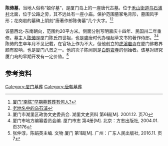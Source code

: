 {{文物保护单位
| 级别 = 市县级
| 省名 = 福建省
| 市/县名 = 厦门市
| 图片 = 陈俦墓90627.jpg 
| 编号 = 第二批
| 分类 = 古墓葬
| 时代 = 唐
| 所在 = [[湖里|湖里]]乌石浦村
| 登录 = 1982年
}} 
'''陈俦墓'''，当地人俗称“娘仔墓”，是厦门岛上的一座唐代古墓。位于[[禾山街道|禾山街道]][[乌石浦村|乌石浦村]]北面，位于公路之旁，其不远处有一座小庙。保护范围墓冢龟背形，墓围风字形；花岗岩的墓碑上阴刻“唐著作郎陈俦墓”几个大字。<ref>[http://www.kaixian.tv/gd/2014/0408/3966710.html 厦门“南陈”早期墓葬葬有何人?]</ref><ref>[http://epaper.xmnn.cn/xmwb/20190930/201909/t20190930_5314843.htm?from=singlemessage 老地名中的乌石浦]</ref>

该墓西北-东南朝向，范围约20平方米。侧面分别写明嘉庆十四年、民国卅二年重修。墓主人[[陈俦|陈俦]]是厦门陈氏四世祖，也是盛唐时代办理起草文书的著作侍郎。<ref>厦门市湖里区政协文史委员会. 湖里文史资料 第6辑[M]. 2001.12. 页70</ref><ref>厦门市地方编纂委员会编. 厦门市志 第4册[M]. 北京：方志出版社, 2004.01. 页3176</ref>陈俦的生卒年月不见记载，在官场上作为不大，但他创立的[[虎溪岩寺|虎溪岩寺]]在厦门佛教界颇有影响，也是厦门八景之一。他的次子陈闻则是[[白鹤岩寺|白鹤岩寺]]的创始者。该墓对研究厦门岛的早期开发有一定价值。<ref>张仲淳，陈娟英主编. 文物 厦门 第1辑[M]. 广州：广东人民出版社, 2016.11. 页7</ref>

==参考资料==
{{reflist}}

[[Category:厦门墓葬|Category:厦门墓葬]]
[[Category:唐朝墓葬|Category:唐朝墓葬]]